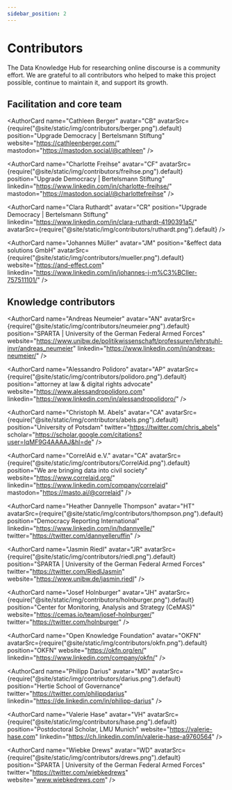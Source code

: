 ```yaml
---
sidebar_position: 2
---
```


# Contributors

The Data Knowledge Hub for researching online discourse is a community effort. We are grateful to all contributors who helped to make this project possible, continue to maintain it, and support its growth.

## Facilitation and core team

<AuthorCard
  name="Cathleen Berger"
  avatar="CB"
  avatarSrc={require("@site/static/img/contributors/berger.png").default}
  position="Upgrade Democracy | Bertelsmann Stiftung"
  website="https://cathleenberger.com/"
  mastodon="https://mastodon.social/@cathleen"
/>

<AuthorCard
  name="Charlotte Freihse"
  avatar="CF"
  avatarSrc={require("@site/static/img/contributors/freihse.png").default}
  position="Upgrade Democracy | Bertelsmann Stiftung"
  linkedin="https://www.linkedin.com/in/charlotte-freihse/"
  mastodon="https://mastodon.social/@charlottefreihse"
/>

<AuthorCard
  name="Clara Ruthardt"
  avatar="CR"
  position="Upgrade Democracy | Bertelsmann Stiftung"
  linkedin="https://www.linkedin.com/in/clara-ruthardt-4190391a5/"
  avatarSrc={require("@site/static/img/contributors/ruthardt.png").default}
/>

<AuthorCard
  name="Johannes Müller"
  avatar="JM"
  position="&effect data solutions GmbH"
  avatarSrc={require("@site/static/img/contributors/mueller.png").default}
  website="https://and-effect.com"
  linkedin="https://www.linkedin.com/in/johannes-j-m%C3%BCller-757511101/"
/>

## Knowledge contributors

<AuthorCard
  name="Abel Wabella"
  avatar="AW"
  position="Inform Africa"
  website="https://informafrica.net/"
/>

<AuthorCard
  name="Andreas Neumeier"
  avatar="AN"
  avatarSrc={require("@site/static/img/contributors/neumeier.png").default}
  position="SPARTA | University of the German Federal Armed Forces"
  website="https://www.unibw.de/politikwissenschaft/professuren/lehrstuhl-invr/andreas_neumeier"
  linkedin="https://www.linkedin.com/in/andreas-neumeier/"
/>

<AuthorCard
  name="Alessandro Polidoro"
  avatar="AP"
  avatarSrc={require("@site/static/img/contributors/polidoro.png").default}
  position="attorney at law & digital rights advocate"
  website="https://www.alessandropolidoro.com"
  linkedin="https://www.linkedin.com/in/alessandropolidoro/"
/>

<AuthorCard
  name="Christoph M. Abels"
  avatar="CA"
  avatarSrc={require("@site/static/img/contributors/abels.png").default}
  position="University of Potsdam"
  twitter="https://twitter.com/chris_abels"
  scholar="https://scholar.google.com/citations?user=IqMF9G4AAAAJ&hl=de"
/>

<AuthorCard
  name="Clarice Tavares"
  avatar="CT"
  position="InternetLab"
  website="https://internetlab.org.br/en/"
  linkedin="https://www.linkedin.com/in/clarice-tavares-370ab3124/"
/>

<AuthorCard
  name="CorrelAid e.V."
  avatar="CA"
  avatarSrc={require("@site/static/img/contributors/CorrelAid.png").default}
  position="We are bringing data into civil society"
  website="https://www.correlaid.org/"
  linkedin="https://www.linkedin.com/company/correlaid"
  mastodon="https://masto.ai/@correlaid"
/>

<AuthorCard
  name="Heather Dannyelle Thompson"
  avatar="HT"
  avatarSrc={require("@site/static/img/contributors/thompson.png").default}
  position="Democracy Reporting International"
  linkedin="https://www.linkedin.com/in/hdannyelle/"
  twitter="https://twitter.com/dannyelleruffin"
/>

<AuthorCard
  name="Iná Jost"
  avatar="IJ"
  position="InternetLab"
  website="https://internetlab.org.br/en/"
  linkedin="https://www.linkedin.com/in/iná-jost-491a1a153/"
/>

<AuthorCard
  name="Jasmin Riedl"
  avatar="JR"
  avatarSrc={require("@site/static/img/contributors/riedl.png").default}
  position="SPARTA | University of the German Federal Armed Forces"
  twitter="https://twitter.com/RiedlJasmin"
  website="https://www.unibw.de/jasmin.riedl"
/>

<AuthorCard
  name="Josef Holnburger"
  avatar="JH"
  avatarSrc={require("@site/static/img/contributors/holnburger.png").default}
  position="Center for Monitoring, Analysis and Strategy (CeMAS)"
  website="https://cemas.io/team/josef-holnburger/"
  twitter="https://twitter.com/holnburger"
/>

<AuthorCard
  name="Martin Degeling"
  avatar="MD"
  position="Stiftung Neue Verantwortung"
  website="https://www.stiftung-nv.de/de/person/dr-martin-degeling"
  mastodon="https://chaos.social/@mrtn3000"
/>

<AuthorCard
  name="Open Knowledge Foundation"
  avatar="OKFN"
  avatarSrc={require("@site/static/img/contributors/okfn.png").default}
  position="OKFN"
  website="https://okfn.org/en/"
  linkedin="https://www.linkedin.com/company/okfn/"
/>

<AuthorCard
  name="Philipp Darius"
  avatar="MD"
  avatarSrc={require("@site/static/img/contributors/darius.png").default}
  position="Hertie School of Governance"
  twitter="https://twitter.com/philippdarius"
  linkedin="https://de.linkedin.com/in/philipp-darius"
/>

<AuthorCard
  name="Valerie Hase"
  avatar="VH"
  avatarSrc={require("@site/static/img/contributors/hase.png").default}
  position="Postdoctoral Scholar, LMU Munich"
  website="https://valerie-hase.com"
  linkedin="https://ch.linkedin.com/in/valerie-hase-a9760564"
/>

<AuthorCard
  name="Wiebke Drews"
  avatar="WD"
  avatarSrc={require("@site/static/img/contributors/drews.png").default}
  position="SPARTA | University of the German Federal Armed Forces"
  twitter="https://twitter.com/wiebkedrews"
  website="www.wiebkedrews.com"
/>
